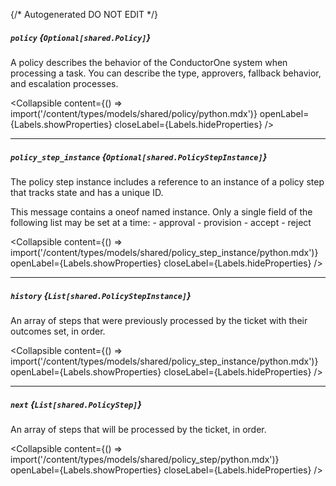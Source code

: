 {/* Autogenerated DO NOT EDIT  */}

##### `policy` *{`Optional[shared.Policy]`}*
A policy describes the behavior of the ConductorOne system when processing a task. You can describe the type, approvers, fallback behavior, and escalation processes.

<Collapsible content={() => import('/content/types/models/shared/policy/python.mdx')} openLabel={Labels.showProperties} closeLabel={Labels.hideProperties} />


---
##### `policy_step_instance` *{`Optional[shared.PolicyStepInstance]`}*
The policy step instance includes a reference to an instance of a policy step that tracks state and has a unique ID.

This message contains a oneof named instance. Only a single field of the following list may be set at a time:
  \- approval
  \- provision
  \- accept
  \- reject


<Collapsible content={() => import('/content/types/models/shared/policy_step_instance/python.mdx')} openLabel={Labels.showProperties} closeLabel={Labels.hideProperties} />


---
##### `history` *{`List[shared.PolicyStepInstance]`}*
An array of steps that were previously processed by the ticket with their outcomes set, in order.

<Collapsible content={() => import('/content/types/models/shared/policy_step_instance/python.mdx')} openLabel={Labels.showProperties} closeLabel={Labels.hideProperties} />


---
##### `next` *{`List[shared.PolicyStep]`}*
An array of steps that will be processed by the ticket, in order.

<Collapsible content={() => import('/content/types/models/shared/policy_step/python.mdx')} openLabel={Labels.showProperties} closeLabel={Labels.hideProperties} />



